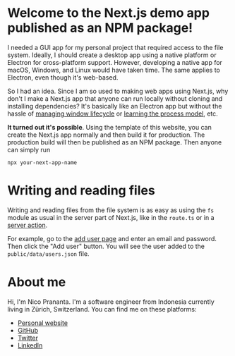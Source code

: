 # Welcome to the Next.js demo app published as an NPM package!

I needed a GUI app for my personal project that required access to the file system. Ideally, I should create a desktop app using a native platform or Electron for cross-platform support. However, developing a native app for macOS, Windows, and Linux would have taken time. The same applies to Electron, even though it's web-based.

So I had an idea. Since I am so used to making web apps using Next.js, why don't I make a Next.js app that anyone can run locally without cloning and installing dependencies? It's basically like an Electron app but without the hassle of [managing window lifecycle](https://www.electronjs.org/docs/latest/tutorial/tutorial-first-app#managing-your-apps-window-lifecycle) or [learning the process model](https://www.electronjs.org/docs/latest/tutorial/process-model), etc.

**It turned out it's possible**. Using the template of this website, you can create the Next.js app normally and then build it for production. The production build will then be published as an NPM package. Then anyone can simply run

```
npx your-next-app-name
```

# Writing and reading files

Writing and reading files from the file system is as easy as using the `fs` module as usual in the server part of Next.js, like in the `route.ts` or in a [server action](https://nextjs.org/docs/app/building-your-application/data-fetching/server-actions-and-mutations).

For example, go to the [add user page](/add-user) and enter an email and password. Then click the "Add user" button. You will see the user added to the `public/data/users.json` file.

# About me

Hi, I'm Nico Prananta. I'm a software engineer from Indonesia currently living in Zürich, Switzerland. You can find me on these platforms:

- [Personal website](https://nico.fyi)
- [GitHub](https://github.com/nicnocquee)
- [Twitter](https://twitter.com/2co_p)
- [LinkedIn](https://www.linkedin.com/in/nico-prananta-884750200/)

